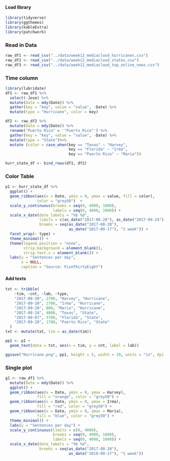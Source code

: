 
#### Load library
```r
library(tidyverse)
library(ggthemes)
library(kableExtra)
library(patchwork)
```

### Read in Data
```r
raw_df1 <- read_csv("../data/week12_mediacloud_hurricanes.csv")
raw_df2 <- read_csv("../data/week12_mediacloud_states.csv")
raw_df3 <- read_csv("../data/week12_mediacloud_top_online_news.csv")
```


### Time column
```r
library(lubridate)
df1 <- raw_df1 %>% 
  select(-Jose) %>% 
  mutate(Date = mdy(Date)) %>% 
  gather(key = "key", value = "value", -Date) %>% 
  mutate(type = "Hurricane", color = key) 

df2 <- raw_df2 %>% 
  mutate(Date = mdy(Date)) %>%
  rename("Puerto Rico" = '"Puerto Rico"') %>% 
  gather(key = "key", value = "value", -Date) %>% 
  mutate(type = "State")%>% 
  mutate (color = case_when(key == "Texas" ~ "Harvey",
                            key == "Florida" ~ "Irma",
                            key == "Puerto Rico" ~ "Maria"))

hurr_state_df <- bind_rows(df1, df2)
```

### Color Table
```r
p1 <- hurr_state_df %>% 
  ggplot() + 
  geom_ribbon(aes(x = Date, ymin = 0, ymax = value, fill = color), 
              color = "grey50")  +
  scale_y_continuous(breaks = seq(0, 4000, 1000),
                     labels = seq(0, 4000, 1000)) + 
  scale_x_date(date_labels = "%b %d",
               limits = c(as_date("2017-08-20"), as_date("2017-09-24")),
               breaks = seq(as_date("2017-08-20"), 
                            as_date("2017-09-17"), "1 week")) + 
  facet_wrap(~ type) + 
  theme_minimal() +
  theme(legend.position = "none",
        strip.background = element_blank(),
        strip.text.x = element_blank()) +
  labs(y = "Sentences per day",
       x = NULL,
       caption = "Source: FiveThirtyEight") 
```


#### Add texts
```r
txt <- tribble(
    ~tim, ~cnt, ~lab, ~type,
    "2017-08-30", 2700, "Harvey", "Hurricane",
    "2017-09-10", 2700, "Irma", "Hurricane",
    "2017-09-20", 800, "Maria", "Hurricane",
    "2017-08-24", 4000, "Texas", "State",
    "2017-09-07", 3700, "Florida", "State",
    "2017-09-20", 1700, "Puerto Rico", "State"
  )
txt <- mutate(txt, tim = as_date(tim))

pp1 <- p1 + 
  geom_text(data = txt, aes(x = tim, y = cnt, label = lab))

ggsave("Hurricane.png", pp1, height = 5, width = 10, units = "in", dpi = 300)
```


### Single plot
```r
g1 <- raw_df1 %>% 
  mutate(Date = mdy(Date)) %>%  
  ggplot() + 
  geom_ribbon(aes(x = Date, ymin = 0, ymax = Harvey), 
              fill = "orange", color = "grey50") +
  geom_ribbon(aes(x = Date, ymin = 0, ymax = Irma), 
              fill = "red", color = "grey50") +
  geom_ribbon(aes(x = Date, ymin = 0, ymax = Maria), 
              fill = "blue", color = "grey50") +
  theme_minimal() +
  labs(y = "Sentences per day") +
  scale_y_continuous(limits = c(0, 4000),
                     breaks = seq(0, 4000, 1000),
                     labels = seq(0, 4000, 1000)) + 
  scale_x_date(date_labels = "%b %d",
               breaks = seq(as_date("2017-08-20"), 
                            as_date("2018-09-17"), "1 week"))
```


